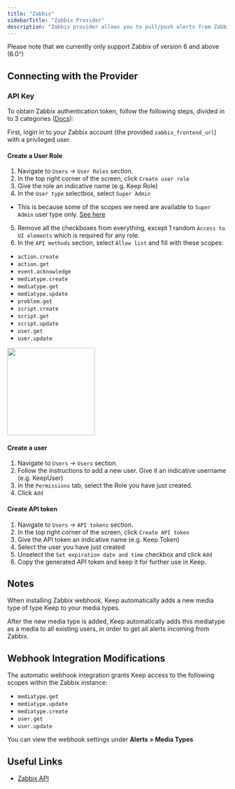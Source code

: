 ```yaml
---
title: "Zabbix"
sidebarTitle: "Zabbix Provider"
description: "Zabbix provider allows you to pull/push alerts from Zabbix"
---
```


<Warning>
  Please note that we currently only support Zabbix of version 6 and above
  (6.0^)
</Warning>

<AutoGeneratedSnippet />

## Connecting with the Provider

### API Key

To obtain Zabbix authentication token, follow the following steps, divided in to 3 categories ([Docs](https://www.zabbix.com/documentation/current/en/manual/web_interface/frontend_sections/users/api_tokens)):

First, login in to your Zabbix account (the provided `zabbix_frontend_url`) with a privileged user.

#### Create a User Role

1. Navigate to `Users` -> `User Roles` section.
2. In the top right corner of the screen, click `Create user role`
3. Give the role an indicative name (e.g. Keep Role)
4. In the `User type` selectbox, select `Super Admin`

- This is because some of the scopes we need are available to `Super Admin` user type only. [See here](https://www.zabbix.com/documentation/current/en/manual/api/reference/mediatype/create)

5. Remove all the checkboxes from everything, except 1 random `Access to UI elements` which is required for any role.
6. In the `API methods` section, select `Allow list` and fill with these scopes:
- `action.create`
- `action.get`
- `event.acknowledge`
- `mediatype.create`
- `mediatype.get`
- `mediatype.update`
- `problem.get`
- `script.create`
- `script.get`
- `script.update`
- `user.get`
- `user.update`

<img height="200" src="/images/zabbix_role.png" />


#### Create a user

1. Navigate to `Users` -> `Users` section.
2. Follow the instructions to add a new user. Give it an indicative username (e.g. KeepUser)
3. In the `Permissions` tab, select the Role you have just created.
4. Click `Add`

#### Create API token

1. Navigate to `Users` -> `API tokens` section.
2. In the top right corner of the screen, click `Create API token`
3. Give the API token an indicative name (e.g. Keep Token)
4. Select the user you have just created
5. Unselect the `Set expiration date and time` checkbox and click `Add`
6. Copy the generated API token and keep it for further use in Keep.

## Notes

<Note>
  When installing Zabbix webhook, Keep automatically adds a new media type of
  type Keep to your media types.

  After the new media type is added, Keep
  automatically adds this mediatype as a media to all existing users, in order
  to get all alerts incoming from Zabbix.
</Note>

## Webhook Integration Modifications

The automatic webhook integration grants Keep access to the following scopes within the Zabbix instance:
- `mediatype.get`
- `mediatype.update`
- `mediatype.create`
- `user.get`
- `user.update`

You can view the webhook settings under **Alerts > Media Types**

## Useful Links

- [Zabbix API](https://www.zabbix.com/documentation/current/en/manual/api)

